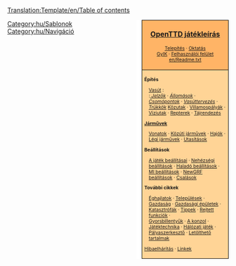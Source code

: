 <noinclude>[[Translation:Template/en/Table of contents]]</noinclude><noinclude>

</noinclude>
<div style="float:right; padding-left:12px; background:#ffffff;">
<div style="border:1px solid #000000; background:#ffb466; padding:5px; -moz-border-radius-topleft:5px; -moz-border-radius-topright:5px; font-size: 12pt;">
<center><strong><font size="3">[[hu/Manual/Main Page|OpenTTD játékleírás]]</font></strong></center>
<div style="font-size: 8pt; text-align: center;">
[[hu/Manual/Telepítés| Telepítés]] &middot; 
[[hu/Manual/Tutorial/Main Page| Oktatás]]<br />
[[hu/Archive/Community/FAQ| GyIK]] &middot; 
[[hu/Manual/Felhasználói felület| Felhasználói felület]]<br />
[[en/Readme.txt]]
</div>
</div>
<div style="border:1px solid black; border-top-width: 0px; background:#ffd496; padding:5px; -moz-border-radius-bottomleft:5px; -moz-border-radius-bottomright:8px; font-size: 8pt;">

<div style="width: 186px">
'''Építés'''
<div style="margin-left:10px;">
[[hu/Manual/Vasútépítés|Vasút]] : <br>
:''[[hu/Manual/Jelzők| Jelzők]]'' &middot; ''[[hu/Manual/Vasútállomások|Állomások]]'' &middot; ''[[hu/Community/Junctionary/Csomópontok|Csomópontok]]'' &middot; ''[[hu/Community/Vasúttervezés|Vasúttervezés]]'' &middot; ''[[hu/Trükkök| Trükkök]]''
[[hu/Manual/Közutak építése|Közutak]] &middot; [[hu/Manual/Villamospályák|Villamospályák]] &middot; [[hu/Manual/Víziutak létesítése|Víziutak]] &middot; [[hu/Manual/Repterek építése|Repterek]] &middot; [[hu/Manual/Tájrendezés|Tájrendezés]]
</div>
</div>

<div style="width: 186px">
'''[[hu/Manual/Járművek|Járművek]]'''
<div style="margin-left:10px;">
[[hu/Manual/Vonatok|Vonatok]] &middot; [[hu/Manual/Közúti járművek|Közúti járművek]] &middot; [[hu/Manual/Hajók|Hajók]] &middot;
[[hu/Manual/Légi járművek|Légi járművek]] &middot; [[hu/Manual/Utasítások|Utasítások]]
</div>
</div>

<div style="width: 186px">
'''Beállítások'''
<div style="margin-left:10px;">
[[hu/Manual/Beállítások|A játék beállításai]] &middot; [[hu/Nehézségi beállítások| Nehézségi beállítások]] &middot; [[hu/Haladó beállítások| Haladó beállítások]] &middot; [[hu/MI beállítások| MI beállítások]] &middot;
[[hu/Manual/NewGRF|NewGRF beállítások]] &middot; [[hu/Manual/Csalások|Csalások]]
</div>
</div>

<div style="width: 186px">
'''További cikkek'''<br />
<div style="margin-left:10px;">
[[hu/Manual/Éghajlatok|Éghajlatok]] &middot; [[hu/Manual/Települések|Települések]] &middot; [[hu/Manual/Gazdaság|Gazdaság]] &middot; [[hu/Manual/Gazdasági épületek|Gazdasági épületek]] &middot;<br />
[[hu/Manual/Katasztrófák|Katasztrófák]] &middot; [[hu/Manual/Tippek|Tippek]] &middot;
[[hu/Manual/Rejtett funkciók| Rejtett funkciók]] &middot;<br /> [[hu/Manual/Gyorsbillentyűk|Gyorsbillentyűk]] &middot;
[[hu/A konzol| A konzol]] &middot; [[hu/Manual/Game Mechanics/Main Page| Játéktechnika]] &middot;
[[hu/Manual/Hálózati játék| Hálózati játék]] &middot; [[hu/Manual/Pályaszerkesztő|Pályaszerkesztő]] &middot;
[[hu/Manual/Letölthető tartalmak| Letölthető tartalmak]]
</div>
</div>

[[hu/Hibaelhárítás|Hibaelhárítás]] &middot; [[hu/Archive/Lists/Linkek|Linkek]]
</div>
</div>
<includeonly>[[Category:hu/Kézikönyv|{{PAGENAME}}]]</includeonly>
<noinclude>

[[Category:hu/Sablonok]][[Category:hu/Navigáció]]
</noinclude>